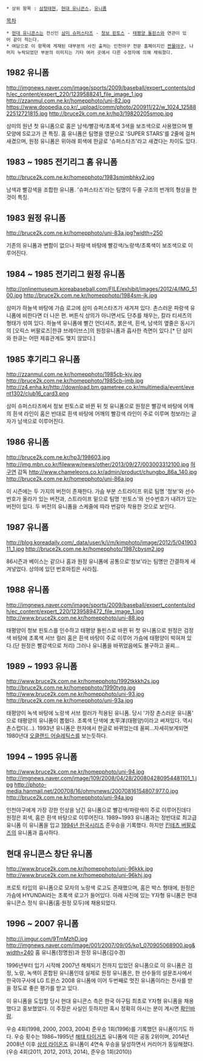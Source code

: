  * 상위 항목 : [[삼청태현]], [[현대 유니콘스]], [[유니폼]]

[[목차]]

 * [[현대 유니콘스]]는 전신인 [[삼미 슈퍼스타즈]] - [[청보 핀토스]] - [[태평양 돌핀스]]와 연관이 있어 같이 적는다.
 * 여담으로 이 항목에 게재된 대부분의 사진 출처는 인천야구 전문 홈페이지인 [http://bruce2k.com.ne.kr 짠물야구], 나머지 누락되었던 부분의 이미지는 기타 여러 곳에서 다른 수정자에 의해 채워졌다.

== 1982 유니폼 ==
http://imgnews.naver.com/image/sports/2009/baseball/expert_contents/pdh/ec_content/expert_220/1239588241_file_image_1.jpg
http://zzanmul.com.ne.kr/homepphoto/uni-82.jpg
https://www.doopedia.co.kr/_upload/comm/photo/200911/22/w_1024_1258822512721815.jpg
http://bruce2k.com.ne.kr/hp3/19820205smop.jpg

삼미의 원년 첫 유니폼으로 홈은 남색/빨강색/초록색 3색을 보조색으로 사용했으며 별 모양에 S로고가 큰 특징.
홈 유니폼은 팀명을 영문으로 'SUPER STARS'를 2줄에 걸쳐 새겼으며, 원정 유니폼은 위아래 회색에 한글로 '슈퍼스타즈'라고 새겼다는 차이도 있다.  
== 1983 ~ 1985 전기리그 홈 유니폼 ==

http://bruce2k.com.ne.kr/homepphoto/1983smjmbhky2.jpg

남색과 빨강색을 조합한 유니폼. '슈퍼스타즈'라는 팀명이 두줄 구조의 번개의 형상을 한 것이 특징.

== 1983 원정 유니폼 ==
http://bruce2k.com.ne.kr/homepphoto/uni-83a.jpg?width=250

기존의 유니폼과 변함이 없으나 파랑색 바탕에 빨강색/노랑색/초록색이 보조색으로 이루어진다.
== 1984 ~ 1985 전기리그 원정 유니폼 ==
http://onlinemuseum.koreabaseball.com/FILE/exhibit/images/2012/4/IMG_5100.jpg
http://bruce2k.com.ne.kr/homepphoto/1984sm-jk.jpg

삼미가 하늘색 바탕에 가슴 로고에 삼미 슈퍼스타즈가 새겨져 있다. 촌스러운 파랑색 유니폼에 비한다면 더 나은 편.
버튼식 상의가 아니면서도 단추를 채우는, 칼라 티셔츠의 형태가 섞여 있다. 하늘색 유니폼에 빨간 언더셔츠, 붉은색, 흰색, 남색의 옆줄은 동시기의 [오릭스 버팔로즈|한큐 브레이브스]의 원정유니폼과 흡사한 측면이 있다.[* 단 삼미와 한큐는 어떤 제휴관계도 맺지 않았다.]

== 1985 후기리그 유니폼 ==
http://zzanmul.com.ne.kr/homepphoto/1985cb-kjy.jpg
http://bruce2k.com.ne.kr/homepphoto/1985cb-jmb.jpg
http://z4.enha.kr/http://download.bm.gametree.co.kr/multimedia/event/event1302/club16_card3.png

삼미 슈퍼스타즈에서 청보 핀토스로 바뀐 뒤 첫 유니폼으로 원정은 빨강색 바탕에 어깨의 흰색 라인이 홈은 반대로 흰색 바탕에 어깨의 빨강색 라인이 주로 이루며 청보라는 글자가 남색으로 이루어진다.
== 1986 유니폼 ==
http://bruce2k.com.ne.kr/hp3/198603.jpg
http://img.mbn.co.kr/filewww/news/other/2013/09/27/003003312100.jpg
[[허구연]] 감독
http://www.chameleons.co.kr/admin/product/chungbo_86a_140.jpg
http://bruce2k.com.ne.kr/homepphoto/uni-86a.jpg

이 시즌에는 두 가지의 버전이 존재한다. 가슴 부분 스트라이프 위로 팀명 '청보'와 선수번호가 올라가 있는 버전과, 스트라이프 밑으로 팀명 '핀토스'와 선수번호가 내려가 있는 버전이 있다. 
두 버전의 유니폼을 스케줄에 따라 번갈아 착용한 것으로 보인다.  
== 1987 유니폼 ==
http://blog.koreadaily.com/_data/user/k/i/m/kimphoto/image/2012/5/04190311_1.jpg
http://bruce2k.com.ne.kr/homepphoto/1987cbysm2.jpg

86시즌과 베이스는 같으나 홈과 원정 유니폼에 공통으로'청보'라는 팀명만 간결하게 새겨넣었다. 상의에 있던 번호마킹은 사라짐.

== 1988 유니폼 ==
http://imgnews.naver.com/image/sports/2009/baseball/expert_contents/pdh/ec_content/expert_220/1239589472_file_image_1.jpg
http://www.bruce2k.com.ne.kr/homepphoto/uni-88.jpg

태평양이 청보 핀토스를 인수하고 태평양 돌핀스로 바뀐 뒤 첫 유니폼으로 원정은 검정색 바탕에 초록색 서브 컬러 홈은 흰색 바탕이 주로 이루어 가슴에 태평양이 박혀져 있다.(단 원정은 빨강색으로 처리) 그러나 유니폼을 바뀌었음에도 불구하고 꼴찌...
== 1989 ~ 1993 유니폼 ==

http://www.bruce2k.com.ne.kr/homepphoto/1992tkkkh2s.jpg
http://bruce2k.com.ne.kr/homepphoto/1990tytg.jpg
http://www.bruce2k.com.ne.kr/homepphoto/uni-93.jpg
http://bruce2k.com.ne.kr/homepphoto/uni-93a.jpg

태평양이 녹색 바탕에 노랑색 서브 컬러가 적용된 유니폼.
당시 '가장 촌스러운 유니폼' 으로 태평양의 유니폼이 뽑혔다. 초록색 단색에 太平洋(태평양)이라고 써져있다. 역시 촌스럽다(…).
1993년 유니폼은 한자에서 한글로 바뀌었는데 꼴찌...자세히보게되면 1980년대 [[오클랜드 어슬레틱스]]를 보는듯하다.
== 1994 ~ 1995 유니폼 ==

http://www.bruce2k.com.ne.kr/homepphoto/uni-94.jpg
http://imgnews.naver.com/image/109/2008/04/28/200804280954481101_1.jpg
http://photo-media.hanmail.net/200708/16/ohmynews/20070816154807.977.0.jpg
http://bruce2k.com.ne.kr/homepphoto/uni-94a.jpg

인천야구에게 가장 강한 인상을 남긴 유니폼으로 빨강색/파랑색이 주로 이루어진데다 원정은 회색, 홈은 흰색 바탕으로 이루어진다. 1989~1993 유니폼과는 정반대로 최고급 유니폼 이 유니폼을 입고 [[1994년 한국시리즈]] 준우승을 기록했다. 하지만 [[킨테츠 버팔로즈]]의 유니폼과 흡사하다.
== 현대 유니콘스 창단 유니폼 ==

http://www.bruce2k.com.ne.kr/homepphoto/uni-96kkk.jpg
http://www.bruce2k.com.ne.kr/homepphoto/uni-96khj.jpg

프로토 타입의 유니폼으로 모자의 노랑색 로고도 존재했으며, 홈은 박스 형태에, 원정은 가슴에 HYUNDAI라는 초록색 로고가 들어있다. 아래 사진에 있는 Y자형 유니폼은 현대 유니콘스 정식 유니폼(홈·원정 모두)에 채용되었다.

== 1996 ~ 2007 유니폼 ==

http://i.imgur.com/9TmMzhD.jpg
http://imgnews.naver.com/image/001/2007/09/05/kp1_070905068900.jpg&width=240
홈 유니폼(정명원)과 원정 유니폼(김수경) 

1996년부터 입기 시작해 2007년 해체되기 전까지 입었던 유니폼으로 이 유니폼은 검정, 노랑, 녹색이 혼합된 유니폼인데 실제로 원정 유니폼은, 한 선수들의 설문조사에서 한국야구사에 LG 트윈스 2008 유니폼에 이어 두번째로 멋진 유니폼이라는 찬사를 받을 정도로 좋은 평가를 받고 있다.

이 유니폼을 도입할 당시 현대 유니콘스 측은 한국 야구팀 최초로 Y자형 유니폼을 채용했다고 홍보했었다. 이 주장은 사실인 듯하지만 혹시 정확히 아시는 분이 계시면 [[확인바람]].

우승 4회(1998, 2000, 2003, 2004) 준우승 1회(1996)를 기록했던 유니폼이기도 하다. 우승 횟수는 1986~1995년 [[해태 타이거즈]] 유니폼에 이은 공동 2위이며, 2014년 2008년 이후 [[삼성 라이온즈]] 유니폼이 4연속 우승을 달성하면서 커리어가 동일해졌다.(우승 4회(2011, 2012, 2013, 2014), 준우승 1회(2010)) 
